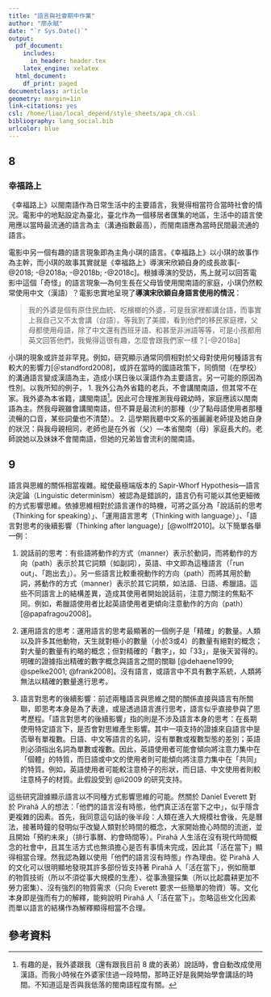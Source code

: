 ```yaml
---
title: "語言與社會期中作業"
author: "廖永賦"
date: "`r Sys.Date()`"
output:
  pdf_document:
    includes:
      in_header: header.tex
    latex_engine: xelatex
  html_document:
    df_print: paged
documentclass: article
geometry: margin=1in
link-citations: yes
csl: /home/liao/local_depend/style_sheets/apa_ch.csl
bibliography: lang_social.bib
urlcolor: blue
---
```


## 8

### 幸福路上

《幸福路上》以閩南語作為日常生活中的主要語言，我覺得相當符合當時社會的情況。電影中的地點設定為臺北，臺北作為一個移居者匯集的地區，生活中的語言使用應以當時最流通的語言為主（溝通指數最高），而閩南語應為當時民間最流通的語言。

電影中另一個有趣的語言現象即為主角小琪的語言。《幸福路上》以小琪的故事作為主幹，而小琪的故事其實就是《幸福路上》導演宋欣穎自身的成長故事[-@2018; -@2018a; -@2018b; -@2018c]。根據導演的受訪，馬上就可以回答電影中這個「奇怪」的語言現象—為何生長在父母皆使用閩南語的家庭，小琪仍然較常使用中文（漢語）？電影忠實地呈現了**導演宋欣穎自身語言使用的情況**：

> 我的外婆是個有原住民血統、吃檳榔的外婆，可是我家裡都講台語，而事實上我自己又不太會講（台語）。等我到了美國，看到他們的移民家庭裡，父母都使用母語，除了中文還有西班牙語、和甚至非洲語等等，可是小孩都用英文回答他們，我覺得這很有趣，怎麼會跟我們家一樣？[-@2018a]

小琪的現象或許並非罕見。例如，研究顯示通常同儕相對於父母對使用何種語言有較大的影響力[＠standford2008]，或許在當時的國語政策下，同儕間（在學校）的溝通語言變成漢語為主，造成小琪日後以漢語作為主要語言。另一可能的原因為性別。以我所知的例子，
1. 我外公為外省籍的老兵，不會講閩南語，但其常不在家。我外婆為本省籍，講閩南語[^grandma]。因此可合理推測我母親幼時，家庭應該以閩南語為主。然我母親雖會講閩南語，但不算是最流利的那種（少了點母語使用者那種流暢的口音，某些詞彙也不清楚）。
2. 這學期我聽中文系的張麗麗老師提及她自身的狀況：與我母親相同，老師也是在外省（父）—本省閩南（母）家庭長大的。老師說她以及妹妹不會閩南語，但她的兄弟皆會流利的閩南語。



[^grandma]: 有趣的是，我外婆跟我（還有跟我目前 8 歲的表弟）說話時，會自動改成使用漢語。而我小時候在外婆家住過一段時間，那時正好是我開始學會講話的時間。不知道這是否與我低落的閩南語程度有關。


## 9

語言與思維的關係相當複雜。縱使最極端版本的 Sapir-Whorf Hypothesis—語言決定論（Linguistic determinism）被認為是錯誤的，語言仍有可能以其他更細微的方式影響思維。依據思維相對於語言運作的時機，可將之區分為「說話前的思考（Thinking for speaking）」、「運用語言思考（Thinking with language）」、「語言對思考的後續影響（Thinking after language)」[@wolff2010]。以下簡單各舉一例：

1. 說話前的思考：有些語將動作的方式（manner）表示於動詞，而將動作的方向（path）表示於其它詞類（如副詞），英語、中文即為這種語言（「run out」、「跑出去」）。另一些語言比較重視動作的方向（path）而將其用於動詞，將動作的方式（manner）表示於其它詞類，如法語、日語、希臘語。這些不同語言上的結構差異，造成其使用者開始說話前，注意力關注的焦點不同。例如，希臘語使用者比起英語使用者更傾向注意動作的方向（path）[@papafragou2008]。

2. 運用語言的思考：運用語言的思考最顯著的一個例子是「精確」的數量。人類以及許多其他動物，天生就對極小的數量（小於3或4）的數量有絕對的概念；對大量的數量有約略的概念；但對精確的「數字」，如「33」，是後天習得的。明確的證據指出精確的數字概念與語言之間的關聯 [@dehaene1999; @spelke2001; @frank2008]。沒有語言，或語言中不具有數字系統，人類將無法以精確的數量進行思考。

3. 語言對思考的後續影響：前述兩種語言與思維之間的關係直接與語言有所關聯，即思考本身是為了表達，或是透過語言進行思考，語言似乎直接參與了思考歷程。「語言對思考的後續影響」指的則是不涉及語言本身的思考：在長期使用特定語言下，是否會對思維產生影響。其中一項支持的證據來自語言中是否舉有單複數。日語、中文等語言的名詞，沒有單數或複數型態的差別；英語則必須指出名詞為單數或複數。因此，英語使用者可能會傾向將注意力集中在「個體」的特質，而日語或中文的使用者則可能傾向將注意力集中在「共同」的特質。例如，英語使用者可能較注意椅子的形狀，而日語、中文使用者則較注意椅子的材質。此假設受到 @li2009 的研究支持。

這些研究證據顯示語言以不同種方式影響思維的可能。然關於 Daniel Everett 對於 Pirahã 人的想法：「他們的語言沒有時態，他們真正活在當下之中」，似乎隱含更複雜的因素。首先，我同意這句話的後半段：人類在進入大規模社會後，先是曆法，接著時鐘的發明似乎改變人類對於時間的概念，大家開始擔心時間的流逝，並且開始「預約未來」（排行事曆、約會時間等）。Pirahã 人生活在沒有現代時間概念的社會中，且其生活方式也無須擔心是否有事情未完成，因此其「活在當下」顯得相當合理。然我認為難以使用「他們的語言沒有時態」作為理由。從 Pirahã 人的文化可以很明顯地發現其許多部份皆支持著 Pirahã 人「活在當下」，例如簡單的物質技術（所以不須從事大規模的生產）、從事漁獵採集（所以比起農耕更加不勞力密集）、沒有強烈的物質需求（只向 Everett 要求一些簡單的物資）等。文化本身即是強而有力的解釋，能夠說明 Pirahã 人「活在當下」。忽略這些文化因素而單以語言的結構作為解釋顯得相當不合理。










## 參考資料{#reference} 

